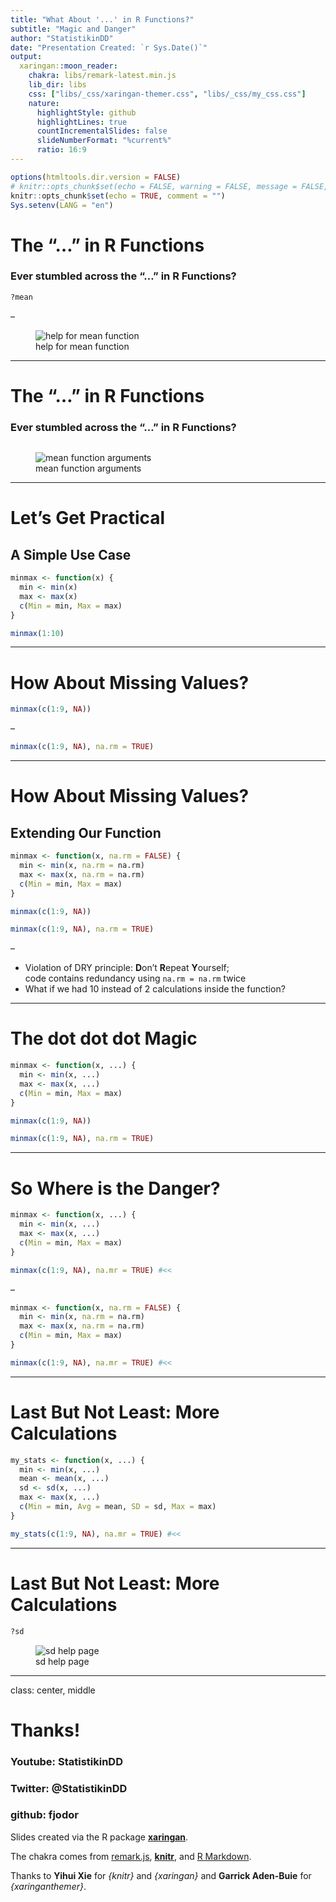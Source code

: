 ---
title: "What About '...' in R Functions?"
subtitle: "Magic and Danger"
author: "StatistikinDD"
date: "Presentation Created: `r Sys.Date()`"
output:
  xaringan::moon_reader:
    chakra: libs/remark-latest.min.js
    lib_dir: libs
    css: ["libs/_css/xaringan-themer.css", "libs/_css/my_css.css"]
    nature:
      highlightStyle: github
      highlightLines: true
      countIncrementalSlides: false
      slideNumberFormat: "%current%"
      ratio: 16:9
---

```{r setup, include = FALSE}

options(htmltools.dir.version = FALSE)
# knitr::opts_chunk$set(echo = FALSE, warning = FALSE, message = FALSE, comment = "")
knitr::opts_chunk$set(echo = TRUE, comment = "")
Sys.setenv(LANG = "en")

```

# The "..." in R Functions

### Ever stumbled across the "..." in R Functions?

```{r help-mean, eval = FALSE}

?mean

```

--

![help for mean function](libs/_Images/help-mean-1.png)

---

# The "..." in R Functions

### Ever stumbled across the "..." in R Functions?

```{r, ref.label = "help-mean", eval = FALSE}
```

![mean function arguments](libs/_Images/help-mean-2.png)

---

# Let's Get Practical

## A Simple Use Case

```{r minmax}

minmax <- function(x) {
  min <- min(x)
  max <- max(x)
  c(Min = min, Max = max)
}

minmax(1:10)

```

---

# How About Missing Values?

```{r missings}

minmax(c(1:9, NA))

```

--

```{r missings2, error = TRUE}

minmax(c(1:9, NA), na.rm = TRUE)

```

---

# How About Missing Values?

## Extending Our Function

```{r}

minmax <- function(x, na.rm = FALSE) {
  min <- min(x, na.rm = na.rm)
  max <- max(x, na.rm = na.rm)
  c(Min = min, Max = max)
}

minmax(c(1:9, NA))

minmax(c(1:9, NA), na.rm = TRUE)

```

--

* Violation of DRY principle: **D**on't **R**epeat **Y**ourself;  
  code contains redundancy using `na.rm = na.rm` twice
* What if we had 10 instead of 2 calculations inside the function?

---

# The dot dot dot Magic

```{r}

minmax <- function(x, ...) {
  min <- min(x, ...)
  max <- max(x, ...)
  c(Min = min, Max = max)
}

minmax(c(1:9, NA))

minmax(c(1:9, NA), na.rm = TRUE)

```

---

# So Where is the Danger?


```{r}

minmax <- function(x, ...) {
  min <- min(x, ...)
  max <- max(x, ...)
  c(Min = min, Max = max)
}

minmax(c(1:9, NA), na.mr = TRUE) #<<

```

--

```{r, error = TRUE}

minmax <- function(x, na.rm = FALSE) {
  min <- min(x, na.rm = na.rm)
  max <- max(x, na.rm = na.rm)
  c(Min = min, Max = max)
}

minmax(c(1:9, NA), na.mr = TRUE) #<<

```

---

# Last But Not Least: More Calculations

```{r, error = TRUE}

my_stats <- function(x, ...) {
  min <- min(x, ...)
  mean <- mean(x, ...)
  sd <- sd(x, ...)
  max <- max(x, ...)
  c(Min = min, Avg = mean, SD = sd, Max = max)
}

my_stats(c(1:9, NA), na.mr = TRUE) #<<

```

---

# Last But Not Least: More Calculations

```{r, eval = FALSE}

?sd

```

![sd help page](libs/_Images/help-sd.png)

---

class: center, middle

# Thanks!

### Youtube: StatistikinDD

### Twitter: @StatistikinDD

### github: fjodor

Slides created via the R package [**xaringan**](https://github.com/yihui/xaringan).

The chakra comes from [remark.js](https://remarkjs.com), [**knitr**](https://yihui.org/knitr), and [R Markdown](https://rmarkdown.rstudio.com).

Thanks to **Yihui Xie** for *{knitr}* and *{xaringan}* and **Garrick Aden-Buie** for *{xaringanthemer}*.